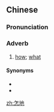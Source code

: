 ==Chinese==
{{zh-forms}}

===Pronunciation===
{{zh-pron
|m=zěnde
|cat=adv
}}

===Adverb===
{{zh-adv}}

# {{lb|zh|literary}} [[how]]; [[what]]

====Synonyms====
* {{zh-l|怎樣}}
* {{zh-l|如何}}

[[zh:怎地]]